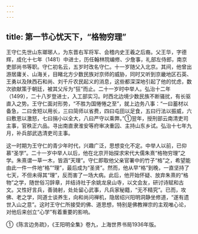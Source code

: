 ```yaml
---
---
---
```

title: 第一节心忧天下，“格物穷理”
---



王守仁先世山东瑯琊人，为东晋右军将军、会稽内史王羲之后裔。父王华，字德辉，成化十七年（1481）中进士，历任翰林院编修、少詹事，礼部左侍郎，南京吏部尚书等职。守仁初名云，五岁时改名守仁。十一岁随父入北京。其间，他曾出游居庸关、山海关，目睹北方少数民族对京师的威胁，同时又听到京畿地区石英、王勇以及陕西石和尚、刘千斤农民起义的消息，这些都深深地引起了他的忧虑，数次欲献策于朝廷，被其父斥为“狂”而止。二十一岁时中举人。弘治十二年（1499），二十八岁登进士，入工部实习。时西北边境少数民族不断骚扰，有长驱直入之势。王守仁面对形势，“不胜为国惓惓之至”，就上边务八事：“一曰蓄材以备急，二曰舍短以用长，三曰简师以省费，四曰屯田以足食，五曰行法以振威，六曰敷恩以激怒，七曰捐小以全大，八曰严守以乘弊。”①翌年，授刑部云南清吏司主事，官秩正六品。寻出南直隶淮安等府审决重囚、主持山东乡试。弘治十七年九月，补兵部武选清吏司主事。

这一时期为王守仁的青少年时代，兴趣广泛，思想变化不定。中举人以前，已仰慕“圣学”。二十一岁中举人以后，他在北京开始探求宋代大儒朱熹“格物穷理”之学。朱熹谓一草一木，皆涵“天理”。守仁即取他父亲官署中的竹子“格”之，希望能由此一件一件地“格”“理”，最后成为“圣贤”。然而，他从早“格”到晚，一直坚持了七天，不但未得其“理”，反而害了一场大病。此后，他开始怀疑、放弃朱熹的“格物”之学，随世俗习辞章，并结诗社于余姚龙泉山寺，以文会友，研讨诗赋和古文。又性好言兵，善骑射，处处留心武事，凡兵家秘籍，“无不精究”。已而，攻佛、老之学，同道士谈养生，向和尚问禅机，隐居绍兴阳明洞静坐修道，“遂有遗世入山之意”。这时王守仁所接受的佛、道思想，特别是佛教禅宗的主观唯心论，对他后来创立“心学”有着重要的影响。

①《陈言边务疏》，《王阳明全集》卷九，上海世界书局1936年版。